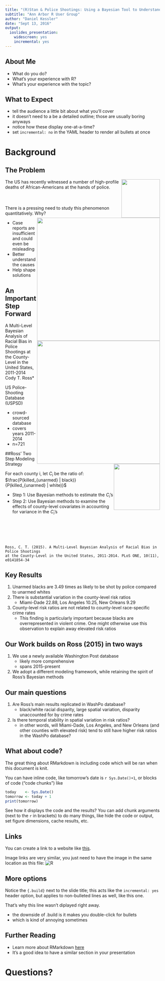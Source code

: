 ```yaml
---
title: "(R)Stan & Police Shootings: Using a Bayesian Tool to Understand a Real World Problem"
subtitle: "Ann Arbor R User Group"
author: "Daniel Kessler"
date: "Sept 13, 2016"
output:
  ioslides_presentation:
    widescreen: yes
    incremental: yes
---
```


## About Me
- What do you do?
- What's your experience with R?
- What's your experience with the topic?

## What to Expect
 - tell the audience a little bit about what you'll cover
 - it doesn't need to a be a detailed outline; those are usually boring anyways
 - notice how these display one-at-a-time?
 - set `incremental: no` in the YAML header to render all bullets at once

# Background

## The Problem
<img src="Picture2.png" style="float:right;" width=125px>
<img src="Picture1.png" style="float:right;" width=400px>
The US has recently witnessed a number of high-profile deaths of African-Americans at the hands of police.
<br>
<br>
<br>
<br>
<img src="Picture3.png" style="float:right;" width=400px>
There is a pressing need to study this phenomenon quantitatively. Why?

- Case reports are insufficient and could even be misleading
- Better understand the causes
- Help shape solutions

## An Important Step Forward
<img src="Picture4.png" style="float:right;" width=150px>
A Multi-Level Bayesian Analysis of Racial Bias in Police Shootings at the County-Level in the United States, 2011-2014
Cody T. Ross*

US Police-Shooting Database (USPSD)

- crowd-sourced database
- covers years 2011-2014
- n=721

##Ross' Two Step Modeling Strategy

For each county i, let $C_{i}$ be the ratio of: $\frac{P(killed_{unarmed} | black)}{P(killed_{unarmed} | white)}$

- Step 1: Use Bayesian methods to estimate the $C_{i}$'s
- Step 2: Use Bayesian methods to examine the effects of county-level covariates in accounting for variance in the $C_{i}$'s

<br>
<br>
<br>
<br>
```
Ross, C. T. (2015). A Multi-Level Bayesian Analysis of Racial Bias in Police Shootings
at the County-Level in the United States, 2011-2014. PLoS ONE, 10(11), e0141854-34
```

## Key Results
1. Unarmed blacks are 3.49 times as likely to be shot by police compared to unarmed whites
2. There is substantial variation in the county-level risk ratios
    - Miami-Dade 22.88, Los Angeles 10.25, New Orleans 9.29
3. County-level risk ratios are not related to county-level race-specific crime rates
    - This finding is particularly important because blacks are overrepresented in violent crime. One might otherwise use this observation to explain away elevated risk ratios
  
## Our Work builds on Ross (2015) in two ways
1. We use a newly available Washington Post database
    - likely more comprehensive
    - spans 2015-present
2. We adopt a different modeling framework, while retaining the spirit of Ross's Bayesian methods

## Our main questions
1. Are Ross's main results replicated in WashPo database?
    - black/white racial disparity, large spatial variation, disparity unaccounted for by crime rates
2. Is there temporal stability in spatial variation in risk ratios?
    - in other words, will Miami-Dade, Los Angeles, and New Orleans (and other counties with elevated risk) tend to still have higher risk ratios in the WashPo database?
  

## What about code?
The great thing about RMarkdown is including code which will be ran when this document is knit.

You can have inline code, like tomorrow's date is `r Sys.Date()+1`, or blocks of code ("code chunks") like

```r
today    <- Sys.Date()
tomorrow <- today + 1
print(tomorrow)
```

See how it displays the code and the results? You can add chunk arguments (next to the `r` in brackets) to do many things, like hide the code or output, set figure dimensions, cache results, etc.

## Links
You can create a link to a website like [this](https://github.com/AnnArborRUserGroup/Presentations).

Image links are very similar, you just need to have the image in the same location as this file: ![R](R.jpg)

## More options {.build}
Notice the `{.build}` next to the slide title; this acts like the `incremental: yes` header option, but applies to non-bulleted lines as well, like this one.

That's why this line wasn't diplayed right away.

- the downside of .build is it makes you double-click for bullets
- which is kind of annoying sometimes

## Further Reading
- Learn more about RMarkdown [here](http://rmarkdown.rstudio.com/)
- It's a good idea to have a similar section in your presentation

# Questions?

